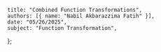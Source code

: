     title: "Combined Function Transformations",
    authors: [{ name: "Nabil Akbarazzima Fatih" }],
    date: "05/26/2025",
    subject: "Function Transformation",
};